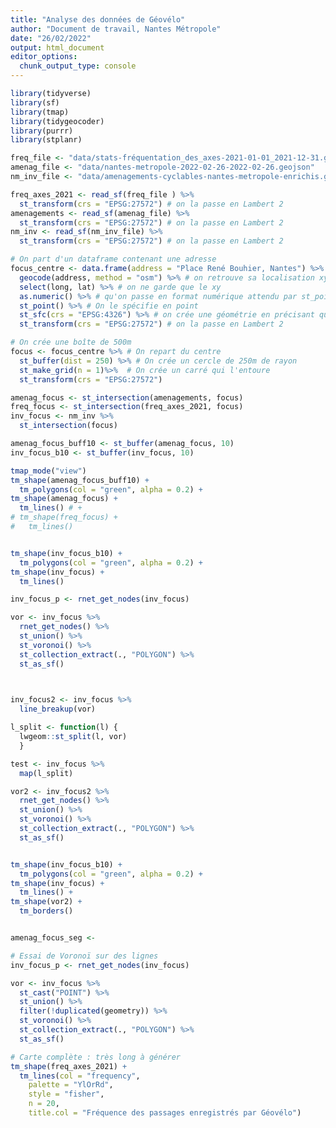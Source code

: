 ```yaml
---
title: "Analyse des données de Géovélo"
author: "Document de travail, Nantes Métropole"
date: "26/02/2022"
output: html_document
editor_options: 
  chunk_output_type: console
---
```


```r
library(tidyverse)
library(sf)
library(tmap)
library(tidygeocoder)
library(purrr)
library(stplanr)

freq_file <- "data/stats-fréquentation_des_axes-2021-01-01_2021-12-31.geojson"
amenag_file <- "data/nantes-metropole-2022-02-26-2022-02-26.geojson"
nm_inv_file <- "data/amenagements-cyclables-nantes-metropole-enrichis.geojson"

freq_axes_2021 <- read_sf(freq_file ) %>%
  st_transform(crs = "EPSG:27572") # on la passe en Lambert 2
amenagements <- read_sf(amenag_file) %>%
  st_transform(crs = "EPSG:27572") # on la passe en Lambert 2
nm_inv <- read_sf(nm_inv_file) %>%
  st_transform(crs = "EPSG:27572") # on la passe en Lambert 2
```


```r
# On part d'un dataframe contenant une adresse
focus_centre <- data.frame(address = "Place René Bouhier, Nantes") %>%
  geocode(address, method = "osm") %>% # on retrouve sa localisation xy
  select(long, lat) %>% # on ne garde que le xy
  as.numeric() %>% # qu'on passe en format numérique attendu par st_point
  st_point() %>% # On le spécifie en point
  st_sfc(crs = "EPSG:4326") %>% # on crée une géométrie en précisant que c'est du WSG84
  st_transform(crs = "EPSG:27572") # on la passe en Lambert 2

# On crée une boîte de 500m 
focus <- focus_centre %>% # On repart du centre
  st_buffer(dist = 250) %>% # On crée un cercle de 250m de rayon
  st_make_grid(n = 1)%>%  # On crée un carré qui l'entoure
  st_transform(crs = "EPSG:27572")

amenag_focus <- st_intersection(amenagements, focus)
freq_focus <- st_intersection(freq_axes_2021, focus)
inv_focus <- nm_inv %>%
  st_intersection(focus)

amenag_focus_buff10 <- st_buffer(amenag_focus, 10)
inv_focus_b10 <- st_buffer(inv_focus, 10)

tmap_mode("view")
tm_shape(amenag_focus_buff10) + 
  tm_polygons(col = "green", alpha = 0.2) +
tm_shape(amenag_focus) + 
  tm_lines() # + 
# tm_shape(freq_focus) + 
#   tm_lines()


tm_shape(inv_focus_b10) + 
  tm_polygons(col = "green", alpha = 0.2) +
tm_shape(inv_focus) + 
  tm_lines()

inv_focus_p <- rnet_get_nodes(inv_focus)

vor <- inv_focus %>%
  rnet_get_nodes() %>%
  st_union() %>%
  st_voronoi() %>%
  st_collection_extract(., "POLYGON") %>%
  st_as_sf()
 


inv_focus2 <- inv_focus %>%
  line_breakup(vor)

l_split <- function(l) {
  lwgeom::st_split(l, vor)
  }

test <- inv_focus %>%
  map(l_split)

vor2 <- inv_focus2 %>%
  rnet_get_nodes() %>%
  st_union() %>%
  st_voronoi() %>%
  st_collection_extract(., "POLYGON") %>%
  st_as_sf()


tm_shape(inv_focus_b10) + 
  tm_polygons(col = "green", alpha = 0.2) +
tm_shape(inv_focus) + 
  tm_lines() +
tm_shape(vor2) + 
  tm_borders()


amenag_focus_seg <- 

```



```r
# Essai de Voronoï sur des lignes
inv_focus_p <- rnet_get_nodes(inv_focus)

vor <- inv_focus %>%
  st_cast("POINT") %>%
  st_union() %>%
  filter(!duplicated(geometry)) %>%
  st_voronoi() %>%
  st_collection_extract(., "POLYGON") %>%
  st_as_sf()

```








```r
# Carte complète : très long à générer
tm_shape(freq_axes_2021) + 
  tm_lines(col = "frequency",
    palette = "YlOrRd",
    style = "fisher", 
    n = 20,
    title.col = "Fréquence des passages enregistrés par Géovélo")
```

